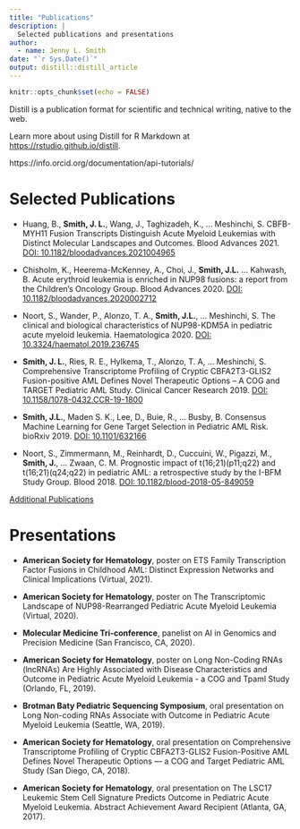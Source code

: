 ```yaml
---
title: "Publications"
description: |
  Selected publications and presentations
author:
  - name: Jenny L. Smith
date: "`r Sys.Date()`"
output: distill::distill_article
---
```


```r
knitr::opts_chunk$set(echo = FALSE)
```

Distill is a publication format for scientific and technical writing, native to the web. 

Learn more about using Distill for R Markdown at <https://rstudio.github.io/distill>.

https://info.orcid.org/documentation/api-tutorials/

# Selected Publications 

*	Huang, B., **Smith, J. L.**, Wang, J., Taghizadeh, K., … Meshinchi, S. CBFB-MYH11 Fusion Transcripts Distinguish Acute Myeloid Leukemias with Distinct Molecular Landscapes and Outcomes. Blood Advances 2021. [DOI: 10.1182/bloodadvances.2021004965](10.1182/bloodadvances.2021004965)

*	Chisholm, K., Heerema-McKenney, A., Choi, J., **Smith, J.L.** … Kahwash, B. Acute erythroid leukemia is enriched in NUP98 fusions: a report from the Children’s Oncology Group. Blood Advances 2020. [DOI: 10.1182/bloodadvances.2020002712](10.1182/bloodadvances.2020002712)

*	Noort, S., Wander, P., Alonzo, T. A., **Smith, J.L.**, … Meshinchi, S.  The clinical and biological characteristics of NUP98-KDM5A in pediatric acute myeloid leukemia. Haematologica 2020. [DOI: 10.3324/haematol.2019.236745](10.3324/haematol.2019.236745)

*	**Smith, J. L.**, Ries, R. E., Hylkema, T., Alonzo, T. A, … Meshinchi, S. Comprehensive Transcriptome Profiling of Cryptic CBFA2T3-GLIS2 Fusion-positive AML Defines Novel Therapeutic Options – A COG and TARGET Pediatric AML Study. Clinical Cancer Research 2019.  [DOI: 10.1158/1078-0432.CCR-19-1800](10.1158/1078-0432.CCR-19-1800)

*	**Smith, J.L.**, Maden S. K., Lee,  D., Buie, R.,  … Busby, B. Consensus Machine Learning for Gene Target Selection in Pediatric AML Risk. bioRxiv 2019. [DOI: 10.1101/632166](10.1158/1078-0432.CCR-19-1800)

*	Noort, S., Zimmermann, M., Reinhardt, D., Cuccuini, W., Pigazzi, M., **Smith, J.**, … Zwaan, C. M. Prognostic impact of t(16;21)(p11;q22) and t(16;21)(q24;q22) in pediatric AML: a retrospective study by the I-BFM Study Group. Blood 2018. [DOI: 10.1182/blood-2018-05-849059](10.1182/blood-2018-05-849059)

[Additional Publications](https://orcid.org/0000-0003-0402-2779)

# Presentations

*	**American Society for Hematology**, poster on ETS Family Transcription Factor Fusions in Childhood AML: Distinct Expression Networks and Clinical Implications (Virtual, 2021).

*	**American Society for Hematology**, poster on The Transcriptomic Landscape of NUP98-Rearranged Pediatric Acute Myeloid Leukemia (Virtual, 2020).

*	**Molecular Medicine Tri-conference**, panelist on AI in Genomics and Precision Medicine (San Francisco, CA, 2020).

*	**American Society for Hematology**, poster on Long Non-Coding RNAs (lncRNAs) Are Highly Associated with Disease Characteristics and Outcome in Pediatric Acute Myeloid Leukemia - a COG and Tpaml Study (Orlando, FL, 2019).

*	**Brotman Baty Pediatric Sequencing Symposium**, oral presentation on Long Non-coding RNAs Associate with Outcome in Pediatric Acute Myeloid Leukemia (Seattle, WA, 2019).

*	**American Society for Hematology**, oral presentation on Comprehensive Transcriptome Profiling of Cryptic CBFA2T3-GLIS2 Fusion-Positive AML Defines Novel Therapeutic Options — a COG and Target Pediatric AML Study (San Diego, CA, 2018). 

*	**American Society for Hematology**, oral presentation on The LSC17 Leukemic Stem Cell Signature Predicts Outcome in Pediatric Acute Myeloid Leukemia. Abstract Achievement Award Recipient (Atlanta, GA, 2017).




